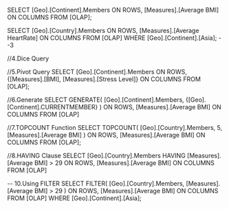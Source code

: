 SELECT 
    [Geo].[Continent].Members ON ROWS, 
    [Measures].[Average BMI] ON COLUMNS
FROM 
    [OLAP];

SELECT 
    [Geo].[Country].Members ON ROWS, 
    [Measures].[Average HeartRate] ON COLUMNS
FROM 
    [OLAP]
WHERE 
    [Geo].[Continent].[Asia];
--3

//4.Dice Query 



//5.Pivot Query
SELECT 
    [Geo].[Continent].Members ON ROWS, 
    {[Measures].[BMI], [Measures].[Stress Level]} ON COLUMNS
FROM 
    [OLAP];

//6.Generate
SELECT 
    GENERATE(
        [Geo].[Continent].Members, 
        {[Geo].[Continent].CURRENTMEMBER}
    ) ON ROWS, 
    [Measures].[Average BMI] ON COLUMNS
FROM 
    [OLAP]

//7.TOPCOUNT Function
SELECT 
    TOPCOUNT(
        [Geo].[Country].Members, 
        5, 
        [Measures].[Average BMI]
    ) ON ROWS, 
    [Measures].[Average BMI] ON COLUMNS
FROM 
    [OLAP];

//8.HAVING Clause
SELECT 
    [Geo].[Country].Members 
	HAVING [Measures].[Average BMI] > 29 ON ROWS, 
    [Measures].[Average BMI] ON COLUMNS
FROM 
    [OLAP]

 -- 10.Using FILTER
SELECT 
    FILTER(
        [Geo].[Country].Members, 
        [Measures].[Average BMI] > 29
    ) ON ROWS, 
    [Measures].[Average BMI] ON COLUMNS
FROM 
    [OLAP]
WHERE 
    [Geo].[Continent].[Asia];